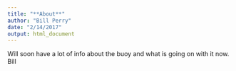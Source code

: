 ```yaml
---
title: "**About**"
author: "Bill Perry"
date: "2/14/2017"
output: html_document
---
```


Will soon have a lot of info about the buoy and what is going on with it now.
Bill

<!-- Global Site Tag (gtag.js) - Google Analytics -->
<script async src="https://www.googletagmanager.com/gtag/js?id=UA-88373117-1"></script>
<script>
  window.dataLayer = window.dataLayer || [];
  function gtag(){dataLayer.push(arguments)};
  gtag('js', new Date());

  gtag('config', 'UA-88373117-1');
</script>

